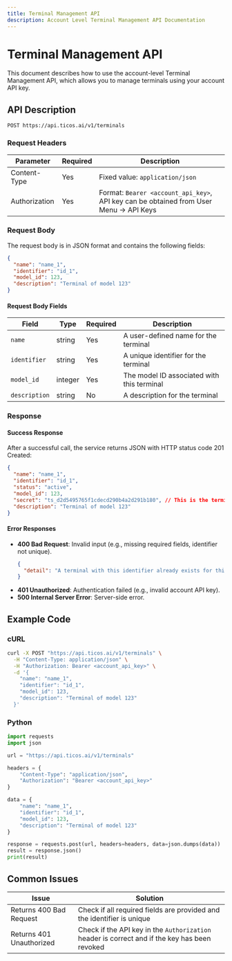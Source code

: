 ```yaml
---
title: Terminal Management API
description: Account Level Terminal Management API Documentation
---
```


# Terminal Management API

This document describes how to use the account-level Terminal Management API, which allows you to manage terminals using your account API key.

## API Description

```
POST https://api.ticos.ai/v1/terminals
```

### Request Headers

| Parameter | Required | Description |
| --------- | -------- | ----------- |
| Content-Type | Yes | Fixed value: `application/json` |
| Authorization | Yes | Format: `Bearer <account_api_key>`, API key can be obtained from User Menu → API Keys |

### Request Body

The request body is in JSON format and contains the following fields:

```json
{
  "name": "name_1",
  "identifier": "id_1",
  "model_id": 123,
  "description": "Terminal of model 123"
}
```

#### Request Body Fields

| Field | Type | Required | Description |
| ----- | ---- | -------- | ----------- |
| `name` | string | Yes | A user-defined name for the terminal |
| `identifier` | string | Yes | A unique identifier for the terminal |
| `model_id` | integer | Yes | The model ID associated with this terminal |
| `description` | string | No | A description for the terminal |

### Response

#### Success Response

After a successful call, the service returns JSON with HTTP status code 201 Created:

```json
{
  "name": "name_1",
  "identifier": "id_1",
  "status": "active",
  "model_id": 123,
  "secret": "ts_d2d5495765f1cdecd290b4a2d291b180", // This is the terminal's secret
  "description": "Terminal of model 123"
}
```

#### Error Responses

- **400 Bad Request**: Invalid input (e.g., missing required fields, identifier not unique).
  ```json
  {
    "detail": "A terminal with this identifier already exists for this model"
  }
  ```
- **401 Unauthorized**: Authentication failed (e.g., invalid account API key).
- **500 Internal Server Error**: Server-side error.

## Example Code

### cURL

```bash
curl -X POST "https://api.ticos.ai/v1/terminals" \
  -H "Content-Type: application/json" \
  -H "Authorization: Bearer <account_api_key>" \
  -d '{
    "name": "name_1",
    "identifier": "id_1",
    "model_id": 123,
    "description": "Terminal of model 123"
  }'
```

### Python

```python
import requests
import json

url = "https://api.ticos.ai/v1/terminals"

headers = {
    "Content-Type": "application/json",
    "Authorization": "Bearer <account_api_key>"
}

data = {
    "name": "name_1",
    "identifier": "id_1",
    "model_id": 123,
    "description": "Terminal of model 123"
}

response = requests.post(url, headers=headers, data=json.dumps(data))
result = response.json()
print(result)
```

## Common Issues

| Issue | Solution |
| ----- | -------- |
| Returns 400 Bad Request | Check if all required fields are provided and the identifier is unique |
| Returns 401 Unauthorized | Check if the API key in the `Authorization` header is correct and if the key has been revoked |
